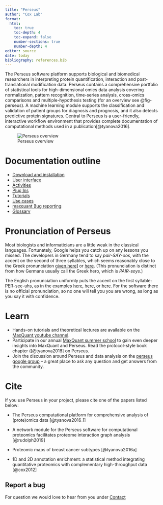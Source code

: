 ```yaml
---
title: "Perseus"
author: "Cox Lab"
format: 
  html:
    toc: true
    toc-depth: 4
    toc-expand: false
    number-sections: true
    number-depth: 4
editor: source
date: today
bibliography: references.bib
---
```


The Perseus software platform supports biological and biomedical researchers in interpreting protein quantification, interaction and post-translational modification data. Perseus contains a comprehensive portfolio of statistical tools for high-dimensional omics data analysis covering normalization, pattern recognition, time-series analysis, cross-omics comparisons and multiple-hypothesis testing (for an overview see @fig-perseus). A machine learning module supports the classification and validation of patient groups for diagnosis and prognosis, and it also detects predictive protein signatures. Central to Perseus is a user-friendly, interactive workflow environment that provides complete documentation of computational methods used in a publication[@tyanova2016].

![Perseus overview](Figures/perseus_figure1.jpg){#fig-perseus}

# Documentation outline

-   [Download and installation](perseus_download_guide.html)
-   [User interface](perseus_user_intereface.html)
-   [Activities](perseus_activities.html)
-   [Plug Ins](perseus_plugins.html)
-   [Tutorials](perseus_tutorials.html)
-   [Use cases](perseus_usecases.html)
-   [maxquant Bug reporting](https://github.com/cox-labs/CoxLab_Bug_Reporting)
-   [Glossary](docs/Glossary.html)


# Pronunciation of Perseus

Most biologists and informaticians are a little weak in the classical languages. Fortunately, Google helps you catch up on any lessons you missed. The developers in Germany tend to say _pair-SAY-oos_, with the accent on the second of three syllables, which seems reasonably close to the Greek pronunciation [given here](http://www.greek-gods.info/greek-heroes/sounds/perseus_greek.mp3)] or [here](http://www.youtube.com/watch?v=Uhtz6nCGXcM).
(This pronunciation is distinct from how Germans usually call the Greek hero, which is _PAIR-soys_.)

The English pronunciation uniformly puts the accent on the first syllable: PER-see-uhs, as in the examples [here](http://www.oxforddictionaries.com/pronounce/english/Perseus), [here](http://www.greek-gods.info/greek-heroes/sounds/perseus_english.mp3), or [here](http://www.youtube.com/watch?v=Uo96zYcmE0Q). For the software there is no official pronunciation, so no one will tell you you are wrong, as long as you say it with confidence.


# Learn

-   Hands-on tutorials and theoretical lectures are available on the [MaxQuant youtube channel](https://www.youtube.com/channel/UCKYzYTm1cnmc0CFAMhxDO8w).
-   Participate in our annual [MaxQuant summer school](http://summerschool.maxquant.de) to gain even deeper insights into MaxQuant and Perseus. Read the protocol-style book chapter ([@tyanova2018] on Perseus.
-   Join the discussion around Perseus and data analysis on the [perseus google group](https://groups.google.com/g/perseus-list) -- a great place to ask any question and get answers from the community.

# Cite

If you use Perseus in your project, please cite one of the papers listed below:

-   The Perseus computational platform for comprehensive analysis of (prote)omics data [@tyanova2016_1]

-   A network module for the Perseus software for computational proteomics facilitates proteome interaction graph analysis [@rudolph2019]

-   Proteomic maps of breast cancer subtypes [@tyanova2016a]

-   1D and 2D annotation enrichment: a statistical method integrating quantitative proteomics with complementary high-throughput data [@cox2012]

## Report a bug

For question we would love to hear from you under [Contact](contact.html)
